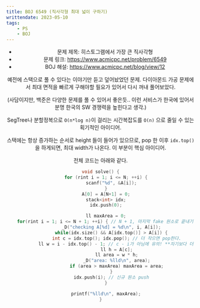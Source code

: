 ```yaml
---
title: BOJ 6549 (직사각형 최대 넓이 구하기)
writtendate: 2023-05-10
tags:
    - PS
    - BOJ
---
```


<Header />

- 문제 제목: 히스토그램에서 가장 큰 직사각형
- 문제 링크: https://www.acmicpc.net/problem/6549
- BOJ 해설: https://www.acmicpc.net/blog/view/12

예전에 스택으로 풀 수 있다는 이야기만 듣고 덮어놨었던 문제. 다이아몬드 가공 문제에서 최대 면적을 빠르게 구해야할 필요가 있어서 다시 꺼내 풀어보았다.

(사담이지만, 백준은 다양한 문제를 풀 수 있어서 좋은듯.. 이런 서비스가 한국에 있어서 분명 한국의 SW 경쟁력을 높힌다고 생각.)

SegTree나 분할정복으로 `O(n*log n)`이 걸리는 시간복잡도를 `O(n)` 으로 줄일 수 있는 획기적인 아이디어.

스택에는 항상 증가하는 순서로 height 들이 들어가 있으므로, pop 한 이후 `idx.top()`을 하게되면, 최대 width가 나온다. 이 부분이 핵심 아이디어.

전체 코드는 아래와 같다.


```cpp
void solve() {
    for (rint i = 1; i <= N; ++i) {
        scanf("%d", &A[i]);
    }
    A[0] = A[N+1] = 0;
    stack<int> idx;
    idx.push(0);

    ll maxArea = 0;
    for(rint i = 1; i <= N + 1; ++i) { // N + 1, 마지막 fake 원소로 끝내기 위함
        _D("checking A[%d] = %d\n", i, A[i]);
        while(idx.size() && A[idx.top()] > A[i]) {
            int c = idx.top(); idx.pop(); // 더 작으면 pop한다.
            ll w = i - idx.top() - 1; // c - i가 아님에 유의! **자기보다 더 작은 애가 있는 곳까지..
            ll h = A[c];
            ll area = w * h;
            _D("area: %lld\n", area);
            if (area > maxArea) maxArea = area;
        }
        idx.push(i); // 신규 원소 push
    }

    printf("%lld\n", maxArea);
}
```

<TagList />
<Comment />
